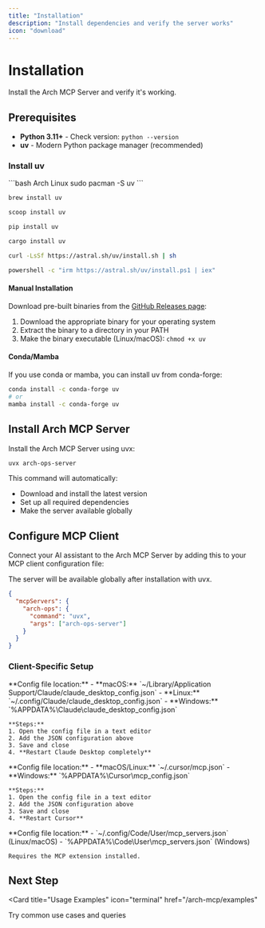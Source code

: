 ```yaml
---
title: "Installation"
description: "Install dependencies and verify the server works"
icon: "download"
---
```


# Installation

Install the Arch MCP Server and verify it's working.

## Prerequisites

- **Python 3.11+** - Check version: `python --version`
- **uv** - Modern Python package manager (recommended)

### Install uv

<CodeGroup>
```bash Arch Linux
sudo pacman -S uv
```

```bash Homebrew (macOS/Linux)
brew install uv
```

```bash Scoop (Windows)
scoop install uv
```

```bash pip (Python)
pip install uv
```

```bash Cargo (Rust)
cargo install uv
```

```bash Other Linux/macOS
curl -LsSf https://astral.sh/uv/install.sh | sh
```

```bash Windows
powershell -c "irm https://astral.sh/uv/install.ps1 | iex"
```
</CodeGroup>

<Accordion title="Additional Installation Methods">

#### Manual Installation

Download pre-built binaries from the [GitHub Releases page](https://github.com/astral-sh/uv/releases):

1. Download the appropriate binary for your operating system
2. Extract the binary to a directory in your PATH
3. Make the binary executable (Linux/macOS): `chmod +x uv`

#### Conda/Mamba

If you use conda or mamba, you can install uv from conda-forge:

```bash
conda install -c conda-forge uv
# or
mamba install -c conda-forge uv
```

</Accordion>

## Install Arch MCP Server

Install the Arch MCP Server using uvx:

```bash
uvx arch-ops-server
```

This command will automatically:
- Download and install the latest version
- Set up all required dependencies
- Make the server available globally

## Configure MCP Client

Connect your AI assistant to the Arch MCP Server by adding this to your MCP client configuration file:

<Warning>
The server will be available globally after installation with uvx.
</Warning>

```json
{
  "mcpServers": {
    "arch-ops": {
      "command": "uvx",
      "args": ["arch-ops-server"]
    }
  }
}
```

### Client-Specific Setup

<Tabs>
  <Tab title="Claude Desktop">
    **Config file location:**
    - **macOS:** `~/Library/Application Support/Claude/claude_desktop_config.json`
    - **Linux:** `~/.config/Claude/claude_desktop_config.json`
    - **Windows:** `%APPDATA%\Claude\claude_desktop_config.json`
    
    **Steps:**
    1. Open the config file in a text editor
    2. Add the JSON configuration above
    3. Save and close
    4. **Restart Claude Desktop completely**
  </Tab>
  
  <Tab title="Cursor">
    **Config file location:**
    - **macOS/Linux:** `~/.cursor/mcp.json`
    - **Windows:** `%APPDATA%\Cursor\mcp_config.json`
    
    **Steps:**
    1. Open the config file in a text editor
    2. Add the JSON configuration above
    3. Save and close
    4. **Restart Cursor**
  </Tab>
  
  <Tab title="VS Code">
    **Config file location:**
    - `~/.config/Code/User/mcp_servers.json` (Linux/macOS)
    - `%APPDATA%\Code\User\mcp_servers.json` (Windows)
    
    Requires the MCP extension installed.
  </Tab>
</Tabs>


## Next Step

<Card
  title="Usage Examples"
  icon="terminal"
  href="/arch-mcp/examples"
>
  Try common use cases and queries
</Card>
